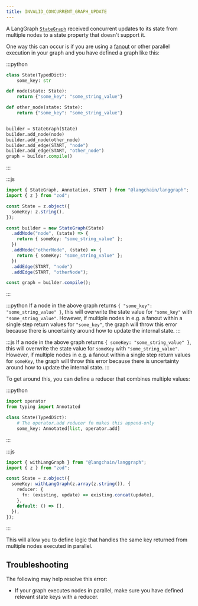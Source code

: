 ```yaml
---
title: INVALID_CONCURRENT_GRAPH_UPDATE
---
```

A LangGraph [`StateGraph`](https://langchain-ai.github.io/langgraph/reference/graphs/#langgraph.graph.state.StateGraph) received concurrent updates to its state from multiple nodes to a state property that doesn't
support it.

One way this can occur is if you are using a [fanout](/oss/graph-api#map-reduce-and-the-send-api)
or other parallel execution in your graph and you have defined a graph like this:

:::python
```python {highlight={2}}
class State(TypedDict):
    some_key: str

def node(state: State):
    return {"some_key": "some_string_value"}

def other_node(state: State):
    return {"some_key": "some_string_value"}


builder = StateGraph(State)
builder.add_node(node)
builder.add_node(other_node)
builder.add_edge(START, "node")
builder.add_edge(START, "other_node")
graph = builder.compile()
```
:::

:::js
```typescript {highlight={2}}
import { StateGraph, Annotation, START } from "@langchain/langgraph";
import { z } from "zod";

const State = z.object({
  someKey: z.string(),
});

const builder = new StateGraph(State)
  .addNode("node", (state) => {
    return { someKey: "some_string_value" };
  })
  .addNode("otherNode", (state) => {
    return { someKey: "some_string_value" };
  })
  .addEdge(START, "node")
  .addEdge(START, "otherNode");

const graph = builder.compile();
```
:::

:::python
If a node in the above graph returns `{ "some_key": "some_string_value" }`, this will overwrite the state value for `"some_key"` with `"some_string_value"`.
However, if multiple nodes in e.g. a fanout within a single step return values for `"some_key"`, the graph will throw this error because
there is uncertainty around how to update the internal state.
:::

:::js
If a node in the above graph returns `{ someKey: "some_string_value" }`, this will overwrite the state value for `someKey` with `"some_string_value"`.
However, if multiple nodes in e.g. a fanout within a single step return values for `someKey`, the graph will throw this error because
there is uncertainty around how to update the internal state.
:::

To get around this, you can define a reducer that combines multiple values:

:::python
```python {highlight={5-6}}
import operator
from typing import Annotated

class State(TypedDict):
    # The operator.add reducer fn makes this append-only
    some_key: Annotated[list, operator.add]
```
:::

:::js
```typescript {highlight={4-7}}
import { withLangGraph } from "@langchain/langgraph";
import { z } from "zod";

const State = z.object({
  someKey: withLangGraph(z.array(z.string()), {
    reducer: {
      fn: (existing, update) => existing.concat(update),
    },
    default: () => [],
  }),
});
```
:::

This will allow you to define logic that handles the same key returned from multiple nodes executed in parallel.

## Troubleshooting

The following may help resolve this error:

* If your graph executes nodes in parallel, make sure you have defined relevant state keys with a reducer.
